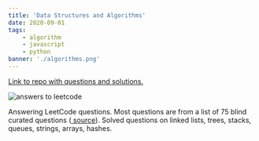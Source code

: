 ```yaml
---
title: 'Data Structures and Algorithms'
date: 2020-09-01
tags:
    - algorithm
    - javascript
    - python
banner: './algorithms.png'
---
```


<a href="https://github.com/lestgabo/data-structures-and-algorithms" target="_blank" rel="noopener noreferrer">
    Link to repo with questions and solutions.
</a>

![answers to leetcode](./algorithms.png)

Answering LeetCode questions.
Most questions are from a list of 75 blind curated questions (<a href="https://leetcode.com/list/xoqag3yj/" target="_blank" rel="noopener noreferrer">
source</a>). Solved questions on linked lists, trees, stacks, queues, strings, arrays, hashes.
